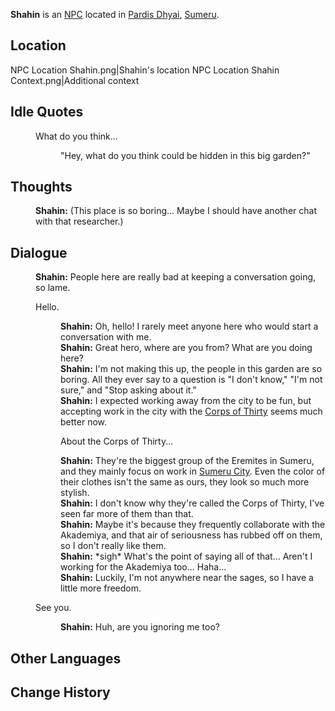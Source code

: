 {{Character Infobox
|type             = NPC
|image            = NPC Shahin.png
|region           = Sumeru
|affiliation      = The Eremites
|title            = Eremite Mercenary

|ancestry         = <!-- Clan/family -->
|father           = 
|mother           = 
|spouse           = 
|sibling          = 
|child            = 
|relative         = 

|voiceEN          = 
|voiceCN          = 
|voiceJP          = 
}}
'''Shahin''' is an [[NPC]] located in [[Pardis Dhyai]], [[Sumeru]].

==Location==
<gallery>
NPC Location Shahin.png|Shahin's location
NPC Location Shahin Context.png|Additional context
</gallery>
<!--
==Profile==
Detailed story/lore information goes here.
''(To be added.)''

===Personality===
''(To be added.)''

===Appearance===
Keep appearance section short and concise. Limit to 2 paragraphs with 3-4 sentences each.
''(To be added.)''

==Quests and Events==
{{Quests and Events}}
-->
==Idle Quotes==
{{Dialogue start}}
: {{DIcon|Idle}} What do you think...
:: {{A|VO Shahin 01.ogg}} "Hey, what do you think could be hidden in this big garden?"
{{Dialogue end}}

==Thoughts==
{{All Schemes to Know Explanation|name=Shahin}}
{{Dialogue start}}
:{{A|VO Shahin All Schemes to Know 01.ogg}} '''Shahin:''' (This place is so boring... Maybe I should have another chat with that researcher.)
{{Dialogue end}}

==Dialogue==
{{Dialogue start}}
:'''Shahin:''' People here are really bad at keeping a conversation going, so lame.
:{{DIcon}} Hello.
::'''Shahin:''' Oh, hello! I rarely meet anyone here who would start a conversation with me.
::'''Shahin:''' Great hero, where are you from? What are you doing here?
::'''Shahin:''' I'm not making this up, the people in this garden are so boring. All they ever say to a question is "I don't know," "I'm not sure," and "Stop asking about it."
::'''Shahin:''' I expected working away from the city to be fun, but accepting work in the city with the [[Corps of Thirty]] seems much better now.
::{{DIcon}} About the Corps of Thirty...
::'''Shahin:''' They're the biggest group of the Eremites in Sumeru, and they mainly focus on work in [[Sumeru City]]. Even the color of their clothes isn't the same as ours, they look so much more stylish.
::'''Shahin:''' I don't know why they're called the Corps of Thirty, I've seen far more of them than that.
::'''Shahin:''' Maybe it's because they frequently collaborate with the Akademiya, and that air of seriousness has rubbed off on them, so I don't really like them.
::'''Shahin:''' *sigh* What's the point of saying all of that... Aren't I working for the Akademiya too... Haha...
::'''Shahin:''' Luckily, I'm not anywhere near the sages, so I have a little more freedom.
:{{DIcon}} See you.
::'''Shahin:''' Huh, are you ignoring me too?
{{Dialogue end}}
<!--
==Event Dialogue==
===Event Name===
{{Dialogue start}}
:'''{{subst:PAGENAME}}:'''
{{Dialogue end}}

==Trivia==
* 
-->

==Other Languages==
{{Other Languages
|default_hidden = 1
|en      = Shahin
|zhs     = 沙欣
|zhs_rm  = Shāxīn
|zht     = 沙欣
|zht_rm  = Shāxīn
|ja      = シャーヒーン
|ja_rm   = Shaahiin
|ko      = 샤힌
|ko_rm   = Syahin
|es      = Shahin
|fr      = Shahin
|ru      = Шахин
|th      = Shahin
|vi      = Shahin
|de      = Shahin
|id      = Shahin
|pt      = Shahin
|tr      = Shahin
|it      = Shahin
}}

==Change History==
{{Change History|3.0}}
<!--
==References==
{{Reflist}}
-->